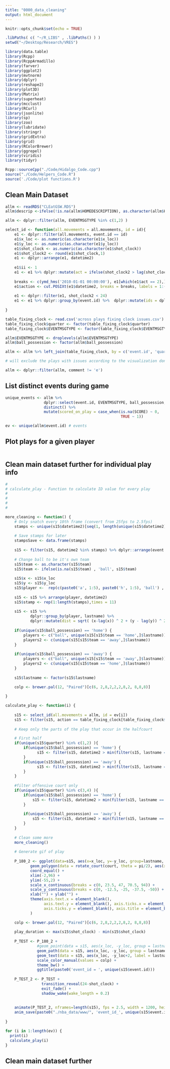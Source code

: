 ```yaml
---
title: "0000_data_cleaning"
output: html_document
---
```



```r
knitr::opts_chunk$set(echo = TRUE)
```

```r
.libPaths( c( "~/R_LIBS" , .libPaths() ) )
setwd("~/Desktop/Research/VRES")
```

```r
library(data.table)
library(Rcpp)
library(RcppArmadillo)
library(farver)
library(ggplot2)
library(mvtnorm)
library(dplyr)
library(reshape2)
library(plot3D)
library(Matrix)
library(superheat)
library(mcclust)
library(RCurl)
library(jsonlite)
library(sp)
library(zoo)
library(lubridate)
library(stringr)
library(gridExtra)
library(grid)
library(RColorBrewer)
library(ggrepel)
library(viridis)
library(tidyr)

```

```r
Rcpp::sourceCpp("./Code/Hidalgo_Code.cpp")
source("./Code/Helpers_Code.R")
source('./Code/plot functions.R')
```


## Clean Main Dataset

```r
allm <- readRDS("CLEatGSW.RDS")
allm$descrip <-ifelse(!is.na(allm$HOMEDESCRIPTION), as.character(allm$HOMEDESCRIPTION), as.character(allm$VISITORDESCRIPTION))

allm <- dplyr::filter(allm, EVENTMSGTYPE %in% c(1,2) )

select_id <- function(all.movements = all.movements, id = id){
    e1 <- dplyr::filter(all.movements, event.id == id) 
    e1$x_loc <- as.numeric(as.character(e1$x_loc))
    e1$y_loc <- as.numeric(as.character(e1$y_loc))
    e1$shot_clock <- as.numeric(as.character(e1$shot_clock))
    e1$shot_clock2 <- round(e1$shot_clock,1)
    e1 <- dplyr::arrange(e1, datetime2)
    
    e1$ii <- 1
    e1 <- e1 %>% dplyr::mutate(act = ifelse(shot_clock2 > lag(shot_clock2), ii + 1,ii)) # need to split actions because multiple actions are mingled
    
    breaks <- c(ymd_hms('2010-01-01 00:00:00'), e1[which(e1$act == 2),]$datetime2, Sys.time())
    e1$action <- cut.POSIXt(e1$datetime2, breaks = breaks, labels = 1:(length(breaks)-1))
    
    e1 <- dplyr::filter(e1, shot_clock2 < 24)
    e1 <- e1 %>% dplyr::group_by(event.id) %>%  dplyr::mutate(ids = dplyr::row_number())
  
}

table_fixing_clock <- read.csv('across plays fixing clock issues.csv')
table_fixing_clock$quarter <- factor(table_fixing_clock$quarter)
table_fixing_clock$EVENTMSGTYPE <- factor(table_fixing_clock$EVENTMSGTYPE)

allm$EVENTMSGTYPE <- droplevels(allm$EVENTMSGTYPE)
allm$ball_possession <- factor(allm$ball_possession)

allm <- allm %>% left_join(table_fixing_clock, by = c('event.id', 'quarter', 'EVENTMSGTYPE', 'ball_possession'))

# will exclude the plays with issues according to the visualization done with assess

allm <- dplyr::filter(allm, comment != 'e')

```

## List distinct events during game
```r
unique_events <- allm %>% 
                 dplyr::select(event.id, EVENTMSGTYPE, ball_possession, quarter, descrip, SCORE) %>% 
                 distinct() %>%
                 mutate(scored_on_play = case_when(is.na(SCORE) ~ 0,
                                                   TRUE ~ 1))

ev <- unique(allm$event.id) # events


```

## Plot plays for a given player
```r



```

## Clean main dataset further for individual play info
```r


#
# calculate_play - Function to calculate ID value for every play
#
#
#
#

more_cleaning <- function() {
    # Only snatch every 10th frame (convert from 25fps to 2.5fps)
    stamps <- unique(s15$datetime2)[seq(1, length(unique(s15$datetime2)), by = 10)] 
    
    # Save stamps for later
    stampsSave <- data.frame(stamps)
    
    s15 <- filter(s15, datetime2 %in% stamps) %>% dplyr::arrange(event.id, datetime2, team, lastname)
    
    # Change ball to be it's own team
    s15$team <- as.character(s15$team)
    s15$team <- ifelse(is.na(s15$team) , 'ball', s15$team)
    
    s15$x <- s15$x_loc
    s15$y <- s15$y_loc
    s15$player <-  rep(c(paste0('a', 1:5), paste0('h', 1:5), 'ball') , times = round(nrow(s15)/11))[1:nrow(s15)]
    
    s15 <- s15 %>% arrange(player, datetime2)
    s15$stamp <- rep(1:length(stamps),times = 11)
    
    s15 <- s15 %>% 
           dplyr::group_by(player, lastname) %>% 
           dplyr::mutate(dist = sqrt( (x-lag(x)) ^ 2 + (y - lag(y)) ^ 2))
    
    if(unique(s15$ball_possession) == 'home') { 
        players <- c("ball", unique(s15[s15$team == 'home',]$lastname))
        players2 <- c(unique(s15[s15$team == 'away',]$lastname))
    }
    
    if(unique(s15$ball_possession) == 'away') { 
        players <- c("ball", unique(s15[s15$team == 'away',]$lastname))
        players2 <- c(unique(s15[s15$team == 'home',]$lastname))
    }
    
    s15$lastname <- factor(s15$lastname)
    
    colp <- brewer.pal(12, "Paired")[c(6, 2,8,2,2,2,8,2, 8,8,8)]

}

calculate_play <- function(i) {
  
    s15 <- select_id(all.movements = allm, id = ev[i]) 
    s15 <- filter(s15, action == table_fixing_clock[table_fixing_clock$event.id == ev[i],]$action)
    
    # Keep only the parts of the play that occur in the halfcourt

    # First half
    if(unique(s15$quarter) %in% c(1,2) ){
        if(unique(s15$ball_possession) == 'home') { 
              s15 <- filter(s15, datetime2 > min(filter(s15, lastname == 'ball', x_loc < 47)$datetime2))
        }
        if(unique(s15$ball_possession) == 'away') {
              s15 <- filter(s15, datetime2 > min(filter(s15, lastname == 'ball', x_loc > 47)$datetime2))
        }
    }
    
    #filter offensive court only
    if(unique(s15$quarter) %in% c(3,4) ){
        if(unique(s15$ball_possession) == 'home') { 
            s15 <- filter(s15, datetime2 > min(filter(s15, lastname == 'ball', x_loc > 47)$datetime2))
        }
      
        if(unique(s15$ball_possession) == 'away') {
            s15 <- filter(s15, datetime2 > min(filter(s15, lastname == 'ball', x_loc < 47)$datetime2))
        }
    }
    
    # Clean some more
    more_cleaning()
    
    # Generate gif of play
    
    P_180_2 <- ggplot(data=s15, aes(x=x_loc, y=-y_loc, group=lastname, col=lastname)) + 
           geom_polygon(data = rotate_court(court, theta = pi/2), aes(x = x, y = y, group = group), col = "gray") +
           coord_equal() +
           xlim(-2,96) +
           ylim(-55,2) +
           scale_x_continuous(breaks = c(0, 23.5, 47, 70.5, 94)) +
           scale_y_continuous(breaks = c(0, -12.5, -25, -37.5, -50)) +
           xlab("") + ylab("") +
           theme(axis.text.x = element_blank(),
                 axis.text.y = element_blank(), axis.ticks.x = element_blank(),
                 axis.ticks.y = element_blank(), axis.title = element_blank()
           ) 

    colp <- brewer.pal(12, "Paired")[c(6, 2,8,2,2,2,8,2, 8,8,8)]
    
    play_duration <- max(s15$shot_clock) - min(s15$shot_clock)
    
    P_TEST <- P_180_2 + 
              #geom_point(data = s15, aes(x_loc, -y_loc, group = lastname, col = lastname, shape = team), size =4 ) + 
              geom_path(data = s15, aes(x_loc, -y_loc, group = lastname, col = lastname), arrow = arrow(type = "closed", length = unit(0.03, "npc")), size = 0) +
              geom_text(data = s15, aes(x_loc, -y_loc+2, label = lastname, col = lastname), size = 2.5)+
              scale_color_manual(values = colp) +
              theme_bw() + 
              ggtitle(paste0('event_id = ', unique(s15$event.id))) 
    
    P_TEST_2 <- P_TEST + 
                transition_reveal(24-shot_clock) +
                exit_fade() + 
                shadow_wake(wake_length = 0.2)
    
    
    animate(P_TEST_2, nframes=length(s15), fps = 2.5, width = 1200, height = 800, renderer = gifski_renderer())
    anim_save(paste0("./nba_data/www/", 'event_id_', unique(s15$event.id), ".gif"))
    
}

for (i in 1:length(ev)) {
  print(i)
  calculate_play(i)
}


```

## Clean main dataset further
```r


```